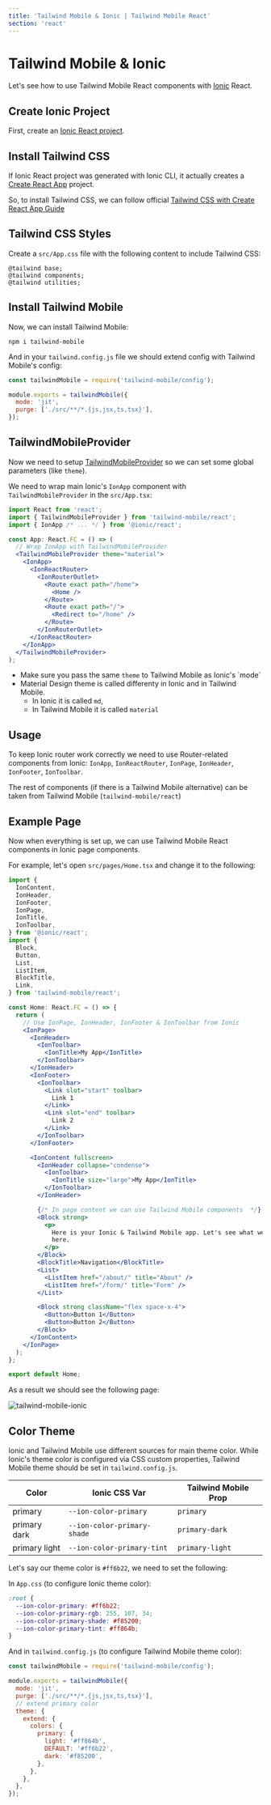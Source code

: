 ```yaml
---
title: 'Tailwind Mobile & Ionic | Tailwind Mobile React'
section: 'react'
---
```


# Tailwind Mobile & Ionic

Let's see how to use Tailwind Mobile React components with [Ionic](https://ionicframework.com/react) React.

## Create Ionic Project

First, create an [Ionic React project](https://ionicframework.com/react#start).

## Install Tailwind CSS

If Ionic React project was generated with Ionic CLI, it actually creates a [Create React App](https://create-react-app.dev) project.

So, to install Tailwind CSS, we can follow official [Tailwind CSS with Create React App Guide](https://tailwindcss.com/docs/guides/create-react-app)

## Tailwind CSS Styles

Create a `src/App.css` file with the following content to include Tailwind CSS:

```
@tailwind base;
@tailwind components;
@tailwind utilities;
```

## Install Tailwind Mobile

Now, we can install Tailwind Mobile:

```
npm i tailwind-mobile
```

And in your `tailwind.config.js` file we should extend config with Tailwind Mobile's config:

```js
const tailwindMobile = require('tailwind-mobile/config');

module.exports = tailwindMobile({
  mode: 'jit',
  purge: ['./src/**/*.{js,jsx,ts,tsx}'],
});
```

## TailwindMobileProvider

Now we need to setup [TailwindMobileProvider](/react/tailwind-mobile-provider) so we can set some global parameters (like `theme`).

We need to wrap main Ionic's `IonApp` component with `TailwindMobileProvider` in the `src/App.tsx`:

```jsx
import React from 'react';
import { TailwindMobileProvider } from 'tailwind-mobile/react';
import { IonApp /* ... */ } from '@ionic/react';

const App: React.FC = () => (
  // Wrap IonApp with TailwindMobileProvider
  <TailwindMobileProvider theme="material">
    <IonApp>
      <IonReactRouter>
        <IonRouterOutlet>
          <Route exact path="/home">
            <Home />
          </Route>
          <Route exact path="/">
            <Redirect to="/home" />
          </Route>
        </IonRouterOutlet>
      </IonReactRouter>
    </IonApp>
  </TailwindMobileProvider>
);
```

<div className="important-note">
  <ul>
    <li>
      Make sure you pass the same <code>theme</code> to Tailwind Mobile as
      Ionic's `mode`
    </li>
    <li>
      Material Design theme is called differenty in Ionic and in Tailwind
      Mobile.
      <ul>
        <li>
          In Ionic it is called <code>md</code>,
        </li>
        <li>
          In Tailwind Mobile it is called <code>material</code>
        </li>
      </ul>
    </li>
  </ul>
</div>

## Usage

To keep Ionic router work correctly we need to use Router-related components from Ionic: `IonApp`, `IonReactRouter`, `IonPage`, `IonHeader`, `IonFooter`, `IonToolbar`.

The rest of components (if there is a Tailwind Mobile alternative) can be taken from Tailwind Mobile (`tailwind-mobile/react`)

## Example Page

Now when everything is set up, we can use Tailwind Mobile React components in Ionic page components.

For example, let's open `src/pages/Home.tsx` and change it to the following:

```jsx
import {
  IonContent,
  IonHeader,
  IonFooter,
  IonPage,
  IonTitle,
  IonToolbar,
} from '@ionic/react';
import {
  Block,
  Button,
  List,
  ListItem,
  BlockTitle,
  Link,
} from 'tailwind-mobile/react';

const Home: React.FC = () => {
  return (
    // Use IonPage, IonHeader, IonFooter & IonToolbar from Ionic
    <IonPage>
      <IonHeader>
        <IonToolbar>
          <IonTitle>My App</IonTitle>
        </IonToolbar>
      </IonHeader>
      <IonFooter>
        <IonToolbar>
          <Link slot="start" toolbar>
            Link 1
          </Link>
          <Link slot="end" toolbar>
            Link 2
          </Link>
        </IonToolbar>
      </IonFooter>

      <IonContent fullscreen>
        <IonHeader collapse="condense">
          <IonToolbar>
            <IonTitle size="large">My App</IonTitle>
          </IonToolbar>
        </IonHeader>

        {/* In page content we can use Tailwind Mobile components  */}
        <Block strong>
          <p>
            Here is your Ionic & Tailwind Mobile app. Let's see what we have
            here.
          </p>
        </Block>
        <BlockTitle>Navigation</BlockTitle>
        <List>
          <ListItem href="/about/" title="About" />
          <ListItem href="/form/" title="Form" />
        </List>

        <Block strong className="flex space-x-4">
          <Button>Button 1</Button>
          <Button>Button 2</Button>
        </Block>
      </IonContent>
    </IonPage>
  );
};

export default Home;
```

As a result we should see the following page:

<img
  className="max-w-[375px] w-full border border-black border-opacity-10 rounded-lg"
  src="/images/docs/twm-ionic.png"
  alt="tailwind-mobile-ionic"
/>

## Color Theme

Ionic and Tailwind Mobile use different sources for main theme color. While Ionic's theme color is configured via CSS custom properties, Tailwind Mobile theme should be set in `tailwind.config.js`.

| Color         | Ionic CSS Var               | Tailwind Mobile Prop |
| ------------- | --------------------------- | -------------------- |
| primary       | `--ion-color-primary`       | `primary`            |
| primary dark  | `--ion-color-primary-shade` | `primary-dark`       |
| primary light | `--ion-color-primary-tint`  | `primary-light`      |

Let's say our theme color is <span className="inline-block h-[1em] w-[1em] bg-[#ff6b22] align-middle" /> `#ff6b22`, we need to set the following:

In `App.css` (to configure Ionic theme color):

```css
:root {
  --ion-color-primary: #ff6b22;
  --ion-color-primary-rgb: 255, 107, 34;
  --ion-color-primary-shade: #f85200;
  --ion-color-primary-tint: #ff864b;
}
```

And in `tailwind.config.js` (to configure Tailwind Mobile theme color):

```js
const tailwindMobile = require('tailwind-mobile/config');

module.exports = tailwindMobile({
  mode: 'jit',
  purge: ['./src/**/*.{js,jsx,ts,tsx}'],
  // extend primary color
  theme: {
    extend: {
      colors: {
        primary: {
          light: '#ff864b',
          DEFAULT: '#ff6b22',
          dark: '#f85200',
        },
      },
    },
  },
});
```
